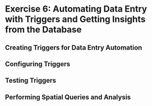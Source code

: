 # Exercise 6: Automating Data Entry with Triggers and Getting Insights from the Database

## Creating Triggers for Data Entry Automation

## Configuring Triggers

## Testing Triggers

## Performing Spatial Queries and Analysis
